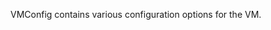 <!-- Code generated from the comments of the VMConfig struct in builder/parallels/common/vm_config.go; DO NOT EDIT MANUALLY -->

VMConfig contains various configuration options for the VM.

<!-- End of code generated from the comments of the VMConfig struct in builder/parallels/common/vm_config.go; -->
